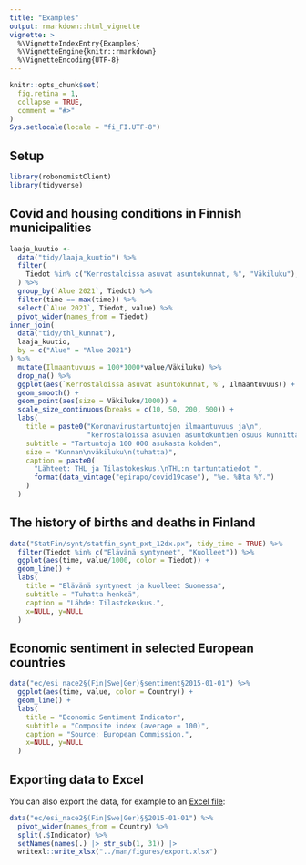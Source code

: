 ```yaml
---
title: "Examples"
output: rmarkdown::html_vignette
vignette: >
  %\VignetteIndexEntry{Examples}
  %\VignetteEngine{knitr::rmarkdown}
  %\VignetteEncoding{UTF-8}
---
```


```r
knitr::opts_chunk$set(
  fig.retina = 1,
  collapse = TRUE,
  comment = "#>"
)
Sys.setlocale(locale = "fi_FI.UTF-8")
```

## Setup

```r
library(robonomistClient)
library(tidyverse)
```

## Covid and housing conditions in Finnish municipalities

```r
laaja_kuutio <-
  data("tidy/laaja_kuutio") %>%
  filter(
    Tiedot %in% c("Kerrostaloissa asuvat asuntokunnat, %", "Väkiluku"),
  ) %>%
  group_by(`Alue 2021`, Tiedot) %>%
  filter(time == max(time)) %>%
  select(`Alue 2021`, Tiedot, value) %>%
  pivot_wider(names_from = Tiedot)
inner_join(
  data("tidy/thl_kunnat"),
  laaja_kuutio,
  by = c("Alue" = "Alue 2021")
) %>%
  mutate(Ilmaantuvuus = 100*1000*value/Väkiluku) %>%
  drop_na() %>%
  ggplot(aes(`Kerrostaloissa asuvat asuntokunnat, %`, Ilmaantuvuus)) +
  geom_smooth() +
  geom_point(aes(size = Väkiluku/1000)) +
  scale_size_continuous(breaks = c(10, 50, 200, 500)) +
  labs(
    title = paste0("Koronavirustartuntojen ilmaantuvuus ja\n",
                   "kerrostaloissa asuvien asuntokuntien osuus kunnittain"),
    subtitle = "Tartuntoja 100 000 asukasta kohden",
    size = "Kunnan\nväkiluku\n(tuhatta)",
    caption = paste0(
      "Lähteet: THL ja Tilastokeskus.\nTHL:n tartuntatiedot ",
      format(data_vintage("epirapo/covid19case"), "%e. %Bta %Y.")
    )
  )
```

## The history of births and deaths in Finland

```r
data("StatFin/synt/statfin_synt_pxt_12dx.px", tidy_time = TRUE) %>%
  filter(Tiedot %in% c("Elävänä syntyneet", "Kuolleet")) %>%
  ggplot(aes(time, value/1000, color = Tiedot)) +
  geom_line() +
  labs(
    title = "Elävänä syntyneet ja kuolleet Suomessa",
    subtitle = "Tuhatta henkeä",
    caption = "Lähde: Tilastokeskus.",
    x=NULL, y=NULL
  )

```

## Economic sentiment in selected European countries

```r
data("ec/esi_nace2§(Fin|Swe|Ger)§sentiment§2015-01-01") %>%
  ggplot(aes(time, value, color = Country)) +
  geom_line() +
  labs(
    title = "Economic Sentiment Indicator",
    subtitle = "Composite index (average = 100)",
    caption = "Source: European Commission.",
    x=NULL, y=NULL
  )
```

## Exporting data to Excel

You can also export the data, for example to an [Excel file](../../raw/main/man/figures/export.xlsx):

```r
data("ec/esi_nace2§(Fin|Swe|Ger)§§2015-01-01") %>%
  pivot_wider(names_from = Country) %>%
  split(.$Indicator) %>%
  setNames(names(.) |> str_sub(1, 31)) |>
  writexl::write_xlsx("../man/figures/export.xlsx")
```
